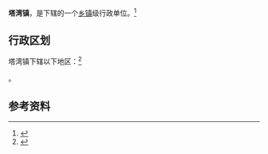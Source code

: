 {{中国乡级行政区|61/08/23/108/000}}

'''塔湾镇'''，是{{PRC admin/fullname|61/08/23/108/000|3}}下辖的一个[[乡镇|乡镇]]级行政单位。<ref>{{PRC admin/ref sgc|{{PRC admin/parent|61/08/23/108/000}}}}</ref>

== 行政区划 ==

塔湾镇下辖以下地区：<ref>{{PRC admin/ref sgc|61/08/23/108/000}}</ref>

{{PRC admin/children|61/08/23/108/000}}。

== 参考资料 ==

{{reflist}}

{{行政区划小作品}}
{{PRC admin/navcat|61/08/23/108/000}}